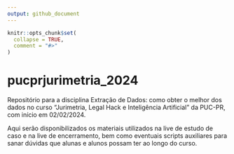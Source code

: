 ```yaml
---
output: github_document
---
```


<!-- README.md is generated from README.Rmd. Please edit that file -->

```r
knitr::opts_chunk$set(
  collapse = TRUE,
  comment = "#>"
)
```

# pucprjurimetria_2024

Repositório para a disciplina Extração de Dados: como obter o melhor dos dados no curso "Jurimetria, Legal Hack e Inteligência Artificial" da PUC-PR, com início em 02/02/2024.

Aqui serão disponibilizados os materiais utilizados na live de estudo de caso e na live de encerramento, bem como eventuais scripts auxiliares para sanar dúvidas que alunas e alunos possam ter ao longo do curso.
